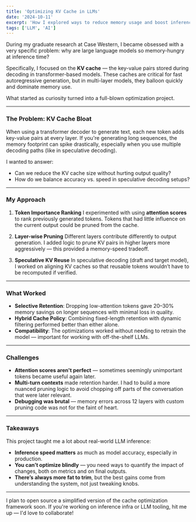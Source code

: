 ```yaml
---
title: 'Optimizing KV Cache in LLMs'
date: '2024-10-11'
excerpt: 'How I explored ways to reduce memory usage and boost inference speed in LLMs using selective KV cache retention and speculative decoding.'
tags: ['LLM', 'AI']
---
```


During my graduate research at Case Western, I became obsessed with a very specific problem: why are large language models so memory-hungry at inference time?

Specifically, I focused on the **KV cache** — the key-value pairs stored during decoding in transformer-based models. These caches are critical for fast autoregressive generation, but in multi-layer models, they balloon quickly and dominate memory use.

What started as curiosity turned into a full-blown optimization project.

---

### The Problem: KV Cache Bloat

When using a transformer decoder to generate text, each new token adds key-value pairs at every layer. If you're generating long sequences, the memory footprint can spike drastically, especially when you use multiple decoding paths (like in speculative decoding).

I wanted to answer:
- Can we reduce the KV cache size without hurting output quality?
- How do we balance accuracy vs. speed in speculative decoding setups?

---

### My Approach

1. **Token Importance Ranking**
   I experimented with using **attention scores** to rank previously generated tokens. Tokens that had little influence on the current output could be pruned from the cache.

2. **Layer-wise Pruning**
   Different layers contribute differently to output generation. I added logic to prune KV pairs in higher layers more aggressively — this provided a memory-speed tradeoff.

3. **Speculative KV Reuse**
   In speculative decoding (draft and target model), I worked on aligning KV caches so that reusable tokens wouldn’t have to be recomputed if verified.

---

### What Worked

- **Selective Retention**: Dropping low-attention tokens gave 20–30% memory savings on longer sequences with minimal loss in quality.
- **Hybrid Cache Policy**: Combining fixed-length retention with dynamic filtering performed better than either alone.
- **Compatibility**: The optimizations worked without needing to retrain the model — important for working with off-the-shelf LLMs.

---

### Challenges

- **Attention scores aren't perfect** — sometimes seemingly unimportant tokens became useful again later.
- **Multi-turn contexts** made retention harder. I had to build a more nuanced pruning logic to avoid chopping off parts of the conversation that were later relevant.
- **Debugging was brutal** — memory errors across 12 layers with custom pruning code was not for the faint of heart.

---

### Takeaways

This project taught me a lot about real-world LLM inference:

- **Inference speed matters** as much as model accuracy, especially in production.
- **You can’t optimize blindly** — you need ways to quantify the impact of changes, both on metrics and on final outputs.
- **There’s always more fat to trim**, but the best gains come from understanding the system, not just tweaking knobs.

---

I plan to open source a simplified version of the cache optimization framework soon. If you're working on inference infra or LLM tooling, hit me up — I'd love to collaborate!

